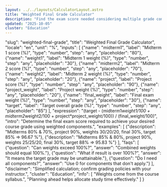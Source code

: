 ```yaml
---
layout: ../../layouts/CalculatorLayout.astro
title: "Weighted Final Grade Calculator"
description: "Find the exam score needed considering multiple grade components."
updated: "2025-10-05"
cluster: "Education"
---
```


  "slug": "weighted-final-grade",
  "title": "Weighted Final Grade Calculator",
  "locale": "en",
  "unit": "%",
  "inputs": [
    {"name": "midterm1", "label": "Midterm 1 score (%)", "type": "number", "step": "any", "placeholder": "80"},
    {"name": "weight1", "label": "Midterm 1 weight (%)", "type": "number", "step": "any", "placeholder": "30"},
    {"name": "midterm2", "label": "Midterm 2 score (%)", "type": "number", "step": "any", "placeholder": "70"},
    {"name": "weight2", "label": "Midterm 2 weight (%)", "type": "number", "step": "any", "placeholder": "20"},
    {"name": "project", "label": "Project score (%)", "type": "number", "step": "any", "placeholder": "90"},
    {"name": "project_weight", "label": "Project weight (%)", "type": "number", "step": "any", "placeholder": "20"},
    {"name": "final_weight", "label": "Final exam weight (%)", "type": "number", "step": "any", "placeholder": "30"},
    {"name": "target", "label": "Target overall grade (%)", "type": "number", "step": "any", "placeholder": "85"}
  ],
  "expression": "(target - (midterm1*weight1/100 + midterm2*weight2/100 + project*project_weight/100)) / (final_weight/100)",
  "intro": "Determine the final exam score required to achieve your desired course grade using weighted components.",
  "examples": [
    {"description": "Midterms 80% & 70%, project 90%, weights 30/20/20, final 30%, target 85% ⇒ 96.67 %"},
    {"description": "Midterms 85% & 80%, project 90%, weights 25/25/20, final 30%, target 88% ⇒ 95.83 %"}
  ],
  "faqs": [
    {"question": "Can weights exceed 100%?", "answer": "Combined weights should equal 100%."},
    {"question": "What if result is over 100%?", "answer": "It means the target grade may be unattainable."},
    {"question": "Do I need all components?", "answer": "Use 0 for components that don't apply."}
  ],
  "disclaimer": "Simplified calculation; confirm grading policies with your instructor.",
  "cluster": "Education",
  "info": [
    "Weights come from the course syllabus.",
    "Planning ahead helps allocate study time effectively."
  ]
}

<Calculator schema={schema} />

